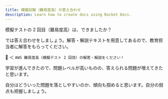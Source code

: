 ---
title: 模擬試験（難易度高）の答え合わせ
description: Learn how to create docs using Rocket Docs.
---

模擬テストの 2 回目（難易度高）は、できましたか？

では答え合わせをしましょう。解答・解説テキストを用意してあるので、教育担当者に解答をもらってください。

🙋 ＜ `AWS 難易度高（模擬テスト 2 回目）の解答・解説をください！`

学習が進んできたので、問題レベルが高いものの、答えられる問題が増えてきたと思います。

自分はどういった問題を落としやすいのか、傾向も掴めると思います。自分の弱点も把握しましょう。
